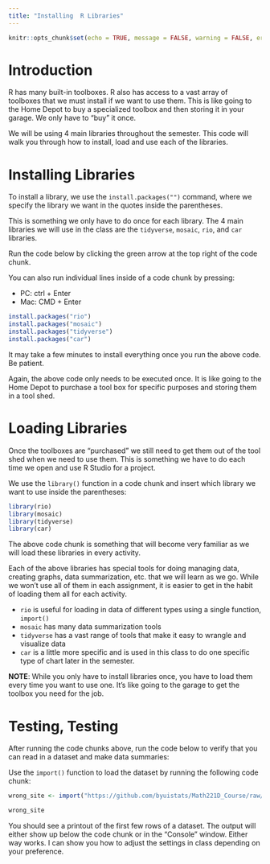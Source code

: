 ```yaml
---
title: "Installing  R Libraries"
---
```

```r
knitr::opts_chunk$set(echo = TRUE, message = FALSE, warning = FALSE, error = TRUE)
```

# Introduction

R has many built-in toolboxes.  R also has access to a vast array of toolboxes that we must install if we want to use them.  This is like going to the Home Depot to buy a specialized toolbox and then storing it in your garage.  We only have to "buy" it once. 

We will be using 4 main libraries throughout the semester.  This code will walk you through how to install, load and use each of the libraries.    


# Installing Libraries

To install a library, we use the `install.packages("")` command, where we specify the library we want in the quotes inside the parentheses.  

This is something we only have to do once for each library.  The 4 main libraries we will use in the class are the `tidyverse`, `mosaic`, `rio`, and `car` libraries. 

Run the code below by clicking the green arrow at the top right of the code chunk.

You can also run individual lines inside of a code chunk by pressing:

  * PC:  ctrl + Enter
  * Mac: CMD + Enter

```r

install.packages("rio")
install.packages("mosaic")
install.packages("tidyverse")
install.packages("car")

```

It may take a few minutes to install everything once you run the above code.  Be patient.  

Again, the above code only needs to be executed once. It is like going to the Home Depot to purchase a tool box for specific purposes and storing them in a tool shed.  

# Loading Libraries

Once the toolboxes are "purchased" we still need to get them out of the tool shed when we need to use them.  This is something we have to do each time we open and use R Studio for a project.  

We use the `library()` function in a code chunk and insert which library we want to use inside the parentheses:  

```r

library(rio)
library(mosaic)
library(tidyverse)
library(car)

```

The above code chunk is something that will become very familiar as we will load these libraries in every activity.  

Each of the above libraries has special tools for doing managing data, creating graphs, data summarization, etc. that we will learn as we go.  While we won't use all of them in each assignment, it is easier to get in the habit of loading them all for each activity.  

  * `rio` is useful for loading in data of different types using a single function, `import()`
  * `mosaic` has many data summarization tools
  * `tidyverse` has a vast range of tools that make it easy to wrangle and visualize data
  * `car` is a little more specific and is used in this class to do one specific type of chart later in the semester.  


__NOTE__:  While you only have to install libraries once, you have to load them every time you want to use one.  It's like going to the garage to get the toolbox you need for the job.  

# Testing, Testing

After running the code chunks above, run the code below to verify that you can read in a dataset and make data summaries:  

Use the `import()` function to load the dataset by running the following code chunk:  

```r
wrong_site <- import("https://github.com/byuistats/Math221D_Course/raw/main/Data/WrongSiteWrongPatient.xlsx") %>% tibble()

wrong_site
```

You should see a printout of the first few rows of a dataset.  The output will either show up below the code chunk or in the "Console" window.  Either way works.  I can show you how to adjust the settings in class depending on your preference.  

